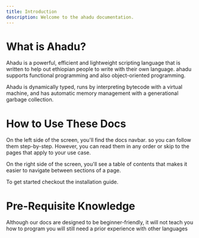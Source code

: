 ```yaml
---
title: Introduction
description: Welcome to the ahadu documentation.
---
```


# What is Ahadu?

Ahadu is a powerful, efficient and lightweight scripting language that is written to help out ethiopian people to write with their own language.
ahadu supports functional programming and also object-oriented programming.

Ahadu is dynamically typed, runs by interpreting bytecode with a virtual machine, and has automatic memory management with a generational garbage collection.

# How to Use These Docs

On the left side of the screen, you'll find the docs navbar. so you can follow them step-by-step. However, you can read them in any order or skip to the pages that apply to your use case.

On the right side of the screen, you'll see a table of contents that makes it easier to navigate between sections of a page.

To get started checkout the <Link className="text-primary hover:text-off-blue transition-colors" href='/en/docs/installation'>installation</Link> guide.

# Pre-Requisite Knowledge

Although our docs are designed to be beginner-friendly, it will not teach you how to program you will still need a prior experience with other languages
